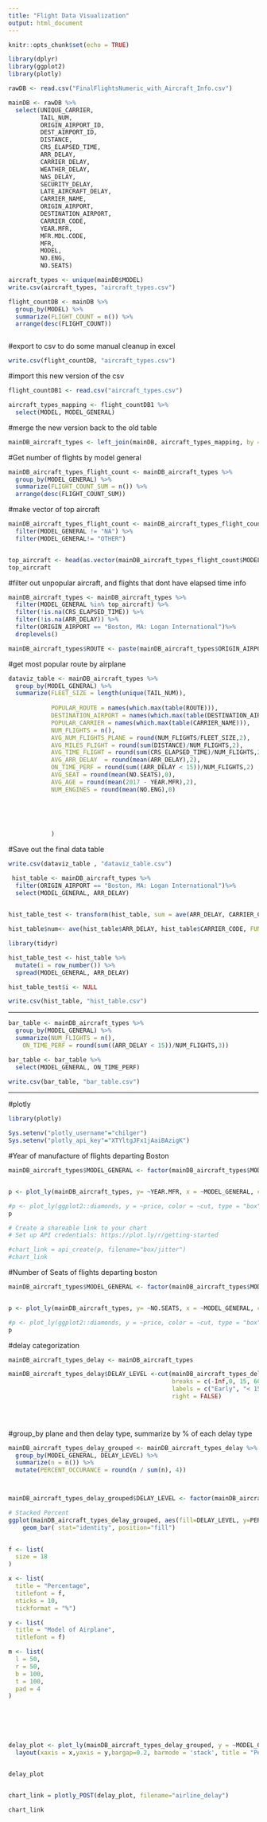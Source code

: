 ```yaml
---
title: "Flight Data Visualization"
output: html_document
---
```


```r
knitr::opts_chunk$set(echo = TRUE)
```

```r
library(dplyr)
library(ggplot2)
library(plotly)
```



```r
rawDB <- read.csv("FinalFlightsNumeric_with_Aircraft_Info.csv")
```


```r
mainDB <- rawDB %>% 
  select(UNIQUE_CARRIER, 
         TAIL_NUM,
         ORIGIN_AIRPORT_ID, 
         DEST_AIRPORT_ID,        
         DISTANCE, 
         CRS_ELAPSED_TIME,
         ARR_DELAY,
         CARRIER_DELAY,     
         WEATHER_DELAY,      
         NAS_DELAY,     
         SECURITY_DELAY,   
         LATE_AIRCRAFT_DELAY,           
         CARRIER_NAME,   
         ORIGIN_AIRPORT,   
         DESTINATION_AIRPORT, 
         CARRIER_CODE,  
         YEAR.MFR,    
         MFR.MDL.CODE,   
         MFR,      
         MODEL,       
         NO.ENG,     
         NO.SEATS)
```

```r
aircraft_types <- unique(mainDB$MODEL)
write.csv(aircraft_types, "aircraft_types.csv")
```


```r

flight_countDB <- mainDB %>%
  group_by(MODEL) %>%
  summarize(FLIGHT_COUNT = n()) %>%
  arrange(desc(FLIGHT_COUNT))



```

#export to csv to do some manual cleanup in excel
```r
write.csv(flight_countDB, "aircraft_types.csv")
```


#import this new version of the csv 
```r
flight_countDB1 <- read.csv("aircraft_types.csv")
```

```r
aircraft_types_mapping <- flight_countDB1 %>% 
  select(MODEL, MODEL_GENERAL)
```



#merge the new version back to the old table

```r
mainDB_aircraft_types <- left_join(mainDB, aircraft_types_mapping, by = c("MODEL", "MODEL"))
```




#Get number of flights by model general
```r
mainDB_aircraft_types_flight_count <- mainDB_aircraft_types %>%
  group_by(MODEL_GENERAL) %>%
  summarize(FLIGHT_COUNT_SUM = n()) %>%
  arrange(desc(FLIGHT_COUNT_SUM))
```



#make vector of top aircraft
```r

mainDB_aircraft_types_flight_count <- mainDB_aircraft_types_flight_count %>% 
  filter(MODEL_GENERAL != "NA") %>%
  filter(MODEL_GENERAL!= "OTHER")


top_aircraft <- head(as.vector(mainDB_aircraft_types_flight_count$MODEL_GENERAL), 7)
top_aircraft

```

#filter out unpopular aircraft, and flights that dont have elapsed time info
```r
mainDB_aircraft_types <- mainDB_aircraft_types %>%
  filter(MODEL_GENERAL %in% top_aircraft) %>%
  filter(!is.na(CRS_ELAPSED_TIME)) %>%
  filter(!is.na(ARR_DELAY)) %>%
  filter(ORIGIN_AIRPORT == "Boston, MA: Logan International")%>%
  droplevels()

```

```r
mainDB_aircraft_types$ROUTE <- paste(mainDB_aircraft_types$ORIGIN_AIRPORT,"to", mainDB_aircraft_types$DESTINATION_AIRPORT)
```



#get most popular route by airplane

```r
dataviz_table <- mainDB_aircraft_types %>% 
  group_by(MODEL_GENERAL) %>%
  summarize(FLEET_SIZE = length(unique(TAIL_NUM)),
            
            POPULAR_ROUTE = names(which.max(table(ROUTE))),
            DESTINATION_AIRPORT = names(which.max(table(DESTINATION_AIRPORT))),
            POPULAR_CARRIER = names(which.max(table(CARRIER_NAME))),
            NUM_FLIGHTS = n(),
            AVG_NUM_FLIGHTS_PLANE = round(NUM_FLIGHTS/FLEET_SIZE,2),
            AVG_MILES_FLIGHT = round(sum(DISTANCE)/NUM_FLIGHTS,2),
            AVG_TIME_FLIGHT = round(sum(CRS_ELAPSED_TIME)/NUM_FLIGHTS,2),
            AVG_ARR_DELAY  = round(mean(ARR_DELAY),2),
            ON_TIME_PERF = round(sum((ARR_DELAY < 15))/NUM_FLIGHTS,2) ,
            AVG_SEAT = round(mean(NO.SEATS),0), 
            AVG_AGE = round(mean(2017 - YEAR.MFR),2),
            NUM_ENGINES = round(mean(NO.ENG),0)
            
            
            
            
            
            )    


```
#Save out the final data table
```r
write.csv(dataviz_table , "dataviz_table.csv")
```










```r
 hist_table <- mainDB_aircraft_types %>% 
  filter(ORIGIN_AIRPORT == "Boston, MA: Logan International")%>%
  select(MODEL_GENERAL, ARR_DELAY)
        
```

```r

hist_table_test <- transform(hist_table, sum = ave(ARR_DELAY, CARRIER_CODE, FUN = cumcount))
```

```r
hist_table$num<- ave(hist_table$ARR_DELAY, hist_table$CARRIER_CODE, FUN = seq_along)
```

```r
library(tidyr)

```

```r



hist_table_test <- hist_table %>% 
  mutate(i = row_number()) %>% 
  spread(MODEL_GENERAL, ARR_DELAY)
```

```r
hist_table_test$i <- NULL
```



```r
write.csv(hist_table, "hist_table.csv")
```

------

```r
bar_table <- mainDB_aircraft_types %>%
  group_by(MODEL_GENERAL) %>%
  summarize(NUM_FLIGHTS = n(),
    ON_TIME_PERF = round(sum((ARR_DELAY < 15))/NUM_FLIGHTS,3))

bar_table <- bar_table %>%
  select(MODEL_GENERAL, ON_TIME_PERF)
```


```r
write.csv(bar_table, "bar_table.csv")
```

------------------
#plotly



```r
library(plotly)

Sys.setenv("plotly_username"="chilger")
Sys.setenv("plotly_api_key"="XTYltgJFx1jAaiBAzigK")


```




#Year of manufacture of flights departing Boston

```r



mainDB_aircraft_types$MODEL_GENERAL <- factor(mainDB_aircraft_types$MODEL_GENERAL, levels =c("A321","737","A320","A319","717","757","CL-600"))


p <- plot_ly(mainDB_aircraft_types, y= ~YEAR.MFR, x = ~MODEL_GENERAL, color = ~MODEL_GENERAL, type = "box") 

#p <- plot_ly(ggplot2::diamonds, y = ~price, color = ~cut, type = "box")
p

# Create a shareable link to your chart
# Set up API credentials: https://plot.ly/r/getting-started

#chart_link = api_create(p, filename="box/jitter")
#chart_link
```


#Number of Seats of flights departing boston
```r
mainDB_aircraft_types$MODEL_GENERAL <- factor(mainDB_aircraft_types$MODEL_GENERAL, levels =c("A321","737","A320","A319","717","757","CL-600"))


p <- plot_ly(mainDB_aircraft_types, y= ~NO.SEATS, x = ~MODEL_GENERAL, color = ~MODEL_GENERAL, type = "box") 

#p <- plot_ly(ggplot2::diamonds, y = ~price, color = ~cut, type = "box")
p
```


#delay categorization

```r
mainDB_aircraft_types_delay <- mainDB_aircraft_types

```

```r
mainDB_aircraft_types_delay$DELAY_LEVEL <-cut(mainDB_aircraft_types_delay$ARR_DELAY, 
                                              breaks = c(-Inf,0, 15, 60, 180, Inf),
                                              labels = c("Early", "< 15 Min", "< 60 Min", "< 180 Min", "Fucking late"),
                                              right = FALSE)

  
  


```

#group_by plane and then delay type, summarize by % of each delay type
```r
mainDB_aircraft_types_delay_grouped <- mainDB_aircraft_types_delay %>% 
  group_by(MODEL_GENERAL, DELAY_LEVEL) %>%
  summarize(n = n()) %>%
  mutate(PERCENT_OCCURANCE = round(n / sum(n), 4))




```






```r
mainDB_aircraft_types_delay_grouped$DELAY_LEVEL <- factor(mainDB_aircraft_types_delay_grouped$DELAY_LEVEL, levels =rev(c("Fucking late", "< 180 Min","< 60 Min", "< 15 Min", "Early")))
```




```r


 
# Stacked Percent
ggplot(mainDB_aircraft_types_delay_grouped, aes(fill=DELAY_LEVEL, y=PERCENT_OCCURANCE, x=MODEL_GENERAL)) + 
    geom_bar( stat="identity", position="fill")
 
```


```r

f <- list(
  size = 18
)

x <- list(
  title = "Percentage",
  titlefont = f,
  nticks = 10,
  tickformat = "%")

y <- list(
  title = "Model of Airplane",
  titlefont = f)

m <- list(
  l = 50,
  r = 50,
  b = 100,
  t = 100,
  pad = 4
)






delay_plot <- plot_ly(mainDB_aircraft_types_delay_grouped, y = ~MODEL_GENERAL, x = ~PERCENT_OCCURANCE, color = ~DELAY_LEVEL, colors = rev(c('#d73027','#fc8d59','#fee08b','#a6d96a','#66bd63')), opacity = "0.8", type = "bar") %>%
  layout(xaxis = x,yaxis = y,bargap=0.2, barmode = 'stack', title = "Percent Occurance of Delay", titlefont = c(size = 40), width = 500, height = 700, margin = m )


delay_plot


chart_link = plotly_POST(delay_plot, filename="airline_delay")

chart_link

```


